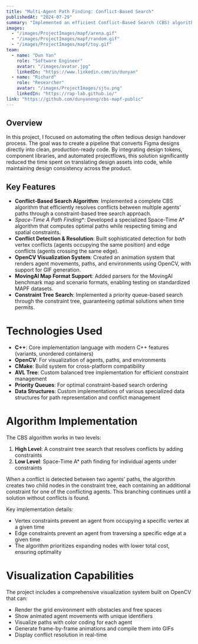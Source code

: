 ---
title: "Multi-Agent Path Finding: Conflict-Based Search"
publishedAt: "2024-07-29"
summary: "Implemented an efficient Conflict-Based Search (CBS) algorithm for Multi-Agent Path Finding, with an OpenCV-based animation system to visualize agent movements and path planning in grid-based environments. Credit to RAP-Lab from SJTU"
images:
  - "/images/ProjectImages/mapf/arena.gif"
  - "/images/ProjectImages/mapf/random.gif"
  - "/images/ProjectImages/mapf/toy.gif"
team:
  - name: "Dun Yan"
    role: "Software Engineer"
    avatar: "/images/avatar.jpg"
    linkedIn: "https://www.linkedin.com/in/dunyan"
  - name: "Richard"
    role: "Researcher"
    avatar: "/images/ProjectImages/sjtu.png"
    linkedIn: "https://rap-lab.github.io/"    
link: "https://github.com/dunyanong/cbs-mapf-public"
---

## Overview

In this project, I focused on automating the often tedious design handover process. The goal was to create a pipeline that converts Figma designs directly into clean, production-ready code. By integrating design tokens, component libraries, and automated projectflows, this solution significantly reduced the time spent on translating design assets into code, while maintaining design consistency across the product.

## Key Features

- **Conflict-Based Search Algorithm**: Implemented a complete CBS algorithm that efficiently resolves conflicts between multiple agents' paths through a constraint-based tree search approach.
- **Space-Time A* Path Finding**: Developed a specialized Space-Time A* algorithm that computes optimal paths while respecting timing and spatial constraints.
- **Conflict Detection & Resolution**: Built sophisticated detection for both vertex conflicts (agents occupying the same position) and edge conflicts (agents crossing the same edge).
- **OpenCV Visualization System**: Created an animation system that renders agent movements, paths, and environments using OpenCV, with support for GIF generation.
- **MovingAI Map Format Support**: Added parsers for the MovingAI benchmark map and scenario formats, enabling testing on standardized MAPF datasets.
- **Constraint Tree Search**: Implemented a priority queue-based search through the constraint tree, guaranteeing optimal solutions when time permits.

# Technologies Used

- **C++**: Core implementation language with modern C++ features (variants, unordered containers)
- **OpenCV**: For visualization of agents, paths, and environments
- **CMake**: Build system for cross-platform compatibility
- **AVL Tree**: Custom balanced tree implementation for efficient constraint management
- **Priority Queues**: For optimal constraint-based search ordering
- **Data Structures**: Custom implementations of various specialized data structures for path representation and conflict management

# Algorithm Implementation

The CBS algorithm works in two levels:

1. **High Level**: A constraint tree search that resolves conflicts by adding constraints
2. **Low Level**: Space-Time A* path finding for individual agents under constraints

When a conflict is detected between two agents' paths, the algorithm creates two child nodes in the constraint tree, each containing an additional constraint for one of the conflicting agents. This branching continues until a solution without conflicts is found.

Key implementation details:
- Vertex constraints prevent an agent from occupying a specific vertex at a given time
- Edge constraints prevent an agent from traversing a specific edge at a given time
- The algorithm prioritizes expanding nodes with lower total cost, ensuring optimality

# Visualization Capabilities

The project includes a comprehensive visualization system built on OpenCV that can:
- Render the grid environment with obstacles and free spaces
- Show animated agent movements with unique identifiers
- Visualize paths with color coding for each agent
- Generate frame-by-frame animations and compile them into GIFs
- Display conflict resolution in real-time